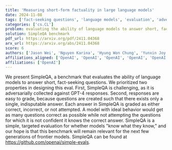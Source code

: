 ```yaml
---
title: 'Measuring short-form factuality in large language models'
date: 2024-11-08
tags: ['fact-seeking questions', 'language models', 'evaluation', 'adversarial collection', 'benchmark', 'grading responses', 'model behavior']
categories: ['cs.CL']
problem: evaluating the ability of language models to answer short, fact-seeking questions
solution: SimpleQA benchmark
pdf_url: https://arxiv.org/pdf/2411.04368
arx_url: https://arxiv.org/abs/2411.04368
score: 6
authors: ['Jason Wei', 'Nguyen Karina', 'Hyung Won Chung', 'Yunxin Joy Jiao', 'Spencer Papay', 'Amelia Glaese', 'John Schulman', 'William Fedus']
affiliations_aligned: ['OpenAI', 'OpenAI', 'OpenAI', 'OpenAI', 'OpenAI', 'OpenAI', 'OpenAI', 'OpenAI']
affiliations: ['OpenAI']
---
```



We present SimpleQA, a benchmark that evaluates the ability of language models to answer short, fact-seeking questions. We prioritized two properties in designing this eval. First, SimpleQA is challenging, as it is adversarially collected against GPT-4 responses. Second, responses are easy to grade, because questions are created such that there exists only a single, indisputable answer. Each answer in SimpleQA is graded as either correct, incorrect, or not attempted. A model with ideal behavior would get as many questions correct as possible while not attempting the questions for which it is not confident it knows the correct answer. SimpleQA is a simple, targeted evaluation for whether models "know what they know," and our hope is that this benchmark will remain relevant for the next few generations of frontier models. SimpleQA can be found at https://github.com/openai/simple-evals.